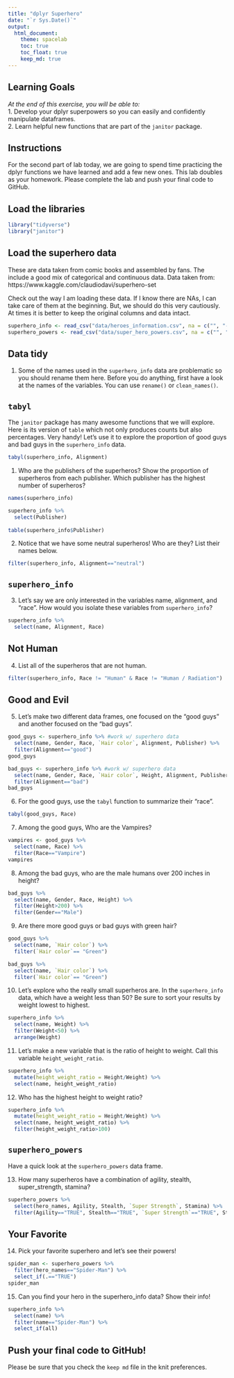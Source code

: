```yaml
---
title: "dplyr Superhero"
date: "`r Sys.Date()`"
output:
  html_document: 
    theme: spacelab
    toc: true
    toc_float: true
    keep_md: true
---
```


## Learning Goals  
*At the end of this exercise, you will be able to:*    
1. Develop your dplyr superpowers so you can easily and confidently manipulate dataframes.  
2. Learn helpful new functions that are part of the `janitor` package.  

## Instructions
For the second part of lab today, we are going to spend time practicing the dplyr functions we have learned and add a few new ones. This lab doubles as your homework. Please complete the lab and push your final code to GitHub.  

## Load the libraries
```r
library("tidyverse")
library("janitor")
```

## Load the superhero data
These are data taken from comic books and assembled by fans. The include a good mix of categorical and continuous data.  Data taken from: https://www.kaggle.com/claudiodavi/superhero-set  

Check out the way I am loading these data. If I know there are NAs, I can take care of them at the beginning. But, we should do this very cautiously. At times it is better to keep the original columns and data intact.  
```r
superhero_info <- read_csv("data/heroes_information.csv", na = c("", "-99", "-"))# means that NA = "nothing", "-99", "-"
superhero_powers <- read_csv("data/super_hero_powers.csv", na = c("", "-99", "-"))
```

## Data tidy
1. Some of the names used in the `superhero_info` data are problematic so you should rename them here. Before you do anything, first have a look at the names of the variables. You can use `rename()` or `clean_names()`.    

## `tabyl`
The `janitor` package has many awesome functions that we will explore. Here is its version of `table` which not only produces counts but also percentages. Very handy! Let's use it to explore the proportion of good guys and bad guys in the `superhero_info` data.  
```r
tabyl(superhero_info, Alignment)
```

1. Who are the publishers of the superheros? Show the proportion of superheros from each publisher. Which publisher has the highest number of superheros?  
```r
names(superhero_info)
```

```r
superhero_info %>% 
  select(Publisher)
  
table(superhero_info$Publisher)
```


2. Notice that we have some neutral superheros! Who are they? List their names below.  
```r
filter(superhero_info, Alignment=="neutral")
```

## `superhero_info`
3. Let's say we are only interested in the variables name, alignment, and "race". How would you isolate these variables from `superhero_info`?
```r
superhero_info %>% 
  select(name, Alignment, Race)
```

## Not Human
4. List all of the superheros that are not human.
```r
filter(superhero_info, Race != "Human" & Race != "Human / Radiation")
```

## Good and Evil
5. Let's make two different data frames, one focused on the "good guys" and another focused on the "bad guys".
```r
good_guys <- superhero_info %>% #work w/ superhero data
  select(name, Gender, Race, `Hair color`, Alignment, Publisher) %>% 
  filter(Alignment=="good")
good_guys
```

```r
bad_guys <- superhero_info %>% #work w/ superhero data
  select(name, Gender, Race, `Hair color`, Height, Alignment, Publisher) %>% 
  filter(Alignment=="bad")
bad_guys
```

6. For the good guys, use the `tabyl` function to summarize their "race".
```r
tabyl(good_guys, Race)
```

7. Among the good guys, Who are the Vampires?
```r
vampires <- good_guys %>% 
  select(name, Race) %>% 
  filter(Race=="Vampire")
vampires
```

8. Among the bad guys, who are the male humans over 200 inches in height?
```r
bad_guys %>% 
  select(name, Gender, Race, Height) %>% 
  filter(Height>200) %>% 
  filter(Gender=="Male")
```


9. Are there more good guys or bad guys with green hair?  
```r
good_guys %>% 
  select(name, `Hair color`) %>% 
  filter(`Hair color`== "Green")
```

```r
bad_guys %>% 
  select(name, `Hair color`) %>% 
  filter(`Hair color`== "Green")
```

10. Let's explore who the really small superheros are. In the `superhero_info` data, which have a weight less than 50? Be sure to sort your results by weight lowest to highest.  
```r
superhero_info %>% 
  select(name, Weight) %>% 
  filter(Weight<50) %>% 
  arrange(Weight)
```

11. Let's make a new variable that is the ratio of height to weight. Call this variable `height_weight_ratio`.    
```r
superhero_info %>% 
  mutate(height_weight_ratio = Height/Weight) %>% 
  select(name, height_weight_ratio)
```

12. Who has the highest height to weight ratio?  
```r
superhero_info %>% 
  mutate(height_weight_ratio = Height/Weight) %>% 
  select(name, height_weight_ratio) %>% 
  filter(height_weight_ratio>100)
```

## `superhero_powers`
Have a quick look at the `superhero_powers` data frame.  

13. How many superheros have a combination of agility, stealth, super_strength, stamina?
```r
superhero_powers %>% 
  select(hero_names, Agility, Stealth, `Super Strength`, Stamina) %>% 
  filter(Agility=="TRUE", Stealth=="TRUE", `Super Strength`=="TRUE", Stamina=="TRUE")
```

## Your Favorite
14. Pick your favorite superhero and let's see their powers!  
```r
spider_man <- superhero_powers %>% 
  filter(hero_names=="Spider-Man") %>% 
  select_if(.=="TRUE")
spider_man
```

15. Can you find your hero in the superhero_info data? Show their info! 
```r
superhero_info %>% 
  select(name) %>% 
  filter(name=="Spider-Man") %>% 
  select_if(all)
```

## Push your final code to GitHub!
Please be sure that you check the `keep md` file in the knit preferences.  